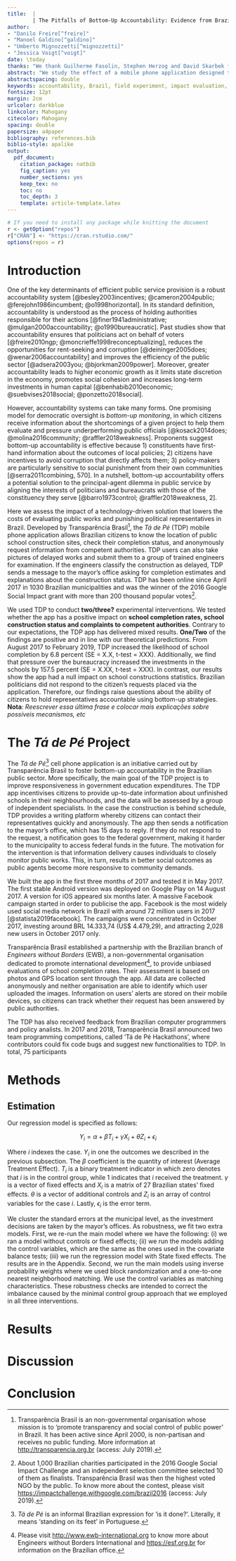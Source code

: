```yaml
---
title:  |
        | The Pitfalls of Bottom-Up Accountability: Evidence from Brazil
author: 
- "Danilo Freire[^freire]"
- "Manoel Galdino[^galdino]"
- "Umberto Mignozzetti[^mignozzetti]"
- "Jessica Voigt[^voigt]"
date: \today
thanks: "We thank Guilherme Fasolin, Stephen Herzog and David Skarbek for their helpful comments. We are specially grateful to the staff of Transparência Brasil for their excellent research and technical assistance. Replication data and code are available at <http://github.com/umbertomignozzetti/tdp-accountability>."
abstract: "We study the effect of a mobile phone application designed to increase citizens' ability to monitor public works in Brazil. The app allowed individuals to find delayed school constructions in XXX Brazilian cities and send anonymous messages to politicians requestions information about construction delays and expected completion times. Our results show that the app has a null impact on the completion times subsequently reported by the municipalities. Additionally, we find that few politicians reacted to citizens' requests. These findings suggest it is difficult to motivate bottom-up accountability in new democracies, especially when politicians are unresponsive to non-electoral pressures. This paper has implications for the design of bottom-up accountability mechanisms."
abstractspacing: double
keywords: accountability, Brazil, field experiment, impact evaluation, state capacity, technology
fontsize: 12pt
margin: 2cm
urlcolor: darkblue
linkcolor: Mahogany
citecolor: Mahogany
spacing: double
papersize: a4paper
bibliography: references.bib
biblio-style: apalike
output:
  pdf_document:
    citation_package: natbib
    fig_caption: yes
    number_sections: yes
    keep_tex: no
    toc: no
    toc_depth: 3
    template: article-template.latex
---
```


```r
# If you need to install any package while knitting the document
r <- getOption("repos")
r["CRAN"] <- "https://cran.rstudio.com/"
options(repos = r)
```

[^freire]: Postdoctoral Research Associate, The Political Theory Project, Brown University, Providence, RI 02912, USA, <danilofreire@brown.edu>, <http://danilofreire.github.io>.

[^galdino]: Executive Diretor, Transparência Brazil, São Paulo, SP, Brazil, [mcz.fea@gmail.com](mailto:mcz.fea@gmail.com), <https://www.transparencia.org.br>.

[^mignozzetti]: School of International Relations, Fundação Getulio Vargas, São Paulo, SP, Brazil and Wilf Family Department of Politics, NYU, NY, USA, [umberto.mig@nyu.edu](mailto:umberto.mig@nyu.edu), <http://umbertomig.com>. Corresponding author.

[^voigt]: Data Scientist, Transparência Brasil, São Paulo, SP, Brazil, [voigt.jessica@gmail.com](mailto:voigt.jessica@gmail.com), <https://www.linkedin.com/in/voigtjessica>.

\newpage

# Introduction
\label{sec:intro}

One of the key determinants of efficient public service provision is a robust accountability system [@besley2003incentives; @cameron2004public; @ferejohn1986incumbent; @o1998horizontal]. In its standard definition, accountability is understood as the process of holding authorities responsible for their actions [@finer1941administrative; @mulgan2000accountability; @o1990bureaucratic]. Past studies show that accountability ensures that politicians act on behalf of voters [@freire2010ngp; @moncrieffe1998reconceptualizing], reduces the opportunities for rent-seeking and corruption [@deininger2005does; @wenar2006accountability] and improves the efficiency of the public sector [@adsera2003you; @bjorkman2009power]. Moreover, greater accountability leads to higher economic growth as it limits state discretion in the economy, promotes social cohesion and increases long-term investments in human capital [@benhabib2010economic; @suebvises2018social; @ponzetto2018social].

However, accountability systems can take many forms. One promising model for democratic oversight is _bottom-up monitoring_, in which citizens receive information about the shortcomings of a given project to help them evaluate and pressure underperforming public officials [@kosack2014does; @molina2016community; @raffler2018weakness]. Proponents suggest bottom-up accountability is effective because 1) constituents have first-hand information about the outcomes of local policies; 2) citizens have incentives to avoid corruption that directly affects them; 3) policy-makers are particularly sensitive to social punishment from their own communities [@serra2011combining, 570]. In a nutshell, bottom-up accountability offers a potential solution to the principal-agent dilemma in public service by aligning the interests of politicians and bureaucrats with those of the constituency they serve [@barro1973control; @raffler2018weakness, 2].

Here we assess the impact of a technology-driven solution that lowers the costs of evaluating public works and punishing political representatives in Brazil. Developed by Transparência Brasil[^transparencia], the _Tá de Pé_ (TDP) mobile phone application allows Brazilian citizens to know the location of public school construction sites, check their completion status, and anonymously request information from competent authorities. TDP users can also take pictures of delayed works and submit them to a group of trained engineers for examination. If the engineers classify the construction as delayed, TDP sends a message to the mayor's office asking for completion estimates and explanations about the construction status. TDP has been online since April 2017 in 1030 Brazilian municipalities and was the winner of the 2016 Google Social Impact grant with more than 200 thousand popular votes[^google].

[^transparencia]: Transparência Brasil is an non-governmental organisation whose mission is to 'promote transparency and social control of public power' in Brazil. It has been active since April 2000, is non-partisan and receives no public funding. More information at <http://transparencia.org.br> (access: July 2019).  

[^google]: About 1,000 Brazilian charities participated in the 2016 Google Social Impact Challenge and an independent selection committee selected 10 of them as finalists. Transparência Brasil was then the highest voted NGO by the public. To know more about the contest, please visit <https://impactchallenge.withgoogle.com/brazil2016> (access: July 2019). 

We used TDP to conduct **two/three?** experimental interventions. We tested whether the app has a positive impact on **school completion rates, school construction status and complaints to competent authorities**. Contrary to our expectations, the TDP app has delivered mixed results. **One/Two** of the findings are positive and in line with our theoretical predictions. From August 2017 to February 2019, TDP increased the likelihood of school completion by 6.8 percent (SE = X.X, t-test = XXX). Additionally, we find that pressure over the bureaucracy increased the investments in the schools by 157.5 percent (SE = X.XX, t-test = XXX). In contrast, our results show the app had a null impact on school constructions statistics. Brazilian politicians did not respond to the citizen's requests placed via the application. Therefore, our findings raise questions about the ability of citizens to hold representatives accountable using bottom-up strategies. **Nota**: _Reescrever essa última frase e colocar mais explicações sobre possíveis mecanismos, etc_    

# The _Tá de Pé_ Project \label{sec:tdp}

The _Tá de Pé_[^tdp] cell phone application is an initiative carried out by Transparência Brasil to foster bottom-up accountability in the Brazilian public sector. More specifically, the main goal of the TDP project is to improve responsiveness in government education expenditures. The TDP app incentivises citizens to provide up-to-date information about unfinished schools in their neighbourhoods, and the data will be assessed by a group of independent specialists. In the case the construction is behind schedule, TDP provides a writing platform whereby citizens can contact their representatives quickly and anonymously. The app then sends a notification to the mayor's office, which has 15 days to reply. If they do not respond to the request, a notification goes to the federal government, making it harder to the municipality to access federal funds in the future. The motivation for the intervention is that information delivery causes individuals to closely monitor public works. This, in turn, results in better social outcomes as public agents become more responsive to community demands. 

[^tdp]: _Tá de Pé_ is an informal Brazilian expression for 'is it done?'. Literally, it means 'standing on its feet' in Portuguese.

We built the app in the first three months of 2017 and tested it in May 2017. The first stable Android version was deployed on Google Play on 14 August 2017. A version for iOS appeared six months later. A massive Facebook campaign started in order to publicise the app. Facebook is the most widely used social media network in Brazil with around 72 million users in 2017 [@statista2019facebook]. The campaigns were concentrated in October 2017, investing around BRL 14.333,74 (US$ 4.479,29), and attracting 2,028 new users in October 2017 only.

\vspace{.2cm}

\begin{figure}
     \begin{minipage}[t]{.3\textwidth}
       \centering
       \includegraphics[scale=0.25]{tdp03.jpg}
       \label{}
     \end{minipage}
     \hfill
     \begin{minipage}[t]{.3\textwidth}
       \centering
       \includegraphics[scale=0.25]{tdp01.jpg}
     \end{minipage}
     \hfill
     \begin{minipage}[t]{.3\textwidth}
       \centering
       \includegraphics[scale=0.25]{tdp02.jpg}
     \end{minipage}
\caption{The \textit{Tá de Pé} mobile phone application. The first image presents a list of the closest school construction sites. The second image shows that a school construction is delayed by 9 months. The last image shows how citizens can add information to the photos they submit via the app.} 
\label{fig:screenshots}
\end{figure}

Transparência Brasil established a partnership with the Brazilian branch of _Engineers without Borders_ (EWB), a non-governmental organisation dedicated to promote international development[^ewb], to provide unbiased evaluations of school completion rates. Their assessment is based on photos and GPS location sent through the app. All data are collected anonymously and neither organisation are able to identify which user uploaded the images. Information on users' alerts are stored on their mobile devices, so citizens can track whether their request has been answered by public authorities. 

[^ewb]: Please visit <http://www.ewb-international.org> to know more about Engineers without Borders International and <https://esf.org.br> for information on the Brazilian office.

The TDP has also received feedback from Brazilian computer programmers and policy analists. In 2017 and 2018, Transparência Brasil announced two team programming competitions, called 'Tá de Pé Hackathons', where contributors could fix code bugs and suggest new functionalities to TDP. In total, 75 participants 

# Methods
\label{sec:methods}

## Estimation
\label{sub:estimation}

Our regression model is specified as follows:

$$Y_{i} = \alpha + \beta T_{i} + \gamma X_{i} + \theta Z_i + \epsilon_{i} $$

Where $i$ indexes the case. $Y_i$ in one the outcomes we described in the previous subsection. The $\beta$ coefficient is the quantity of interest (Average Treatment Effect). $T_i$ is a binary treatment indicator in which zero denotes that $i$ is in the control group, while 1 indicates that $i$ received the treatment. $\gamma$ is a vector of fixed effects and $X_i$ is a matrix of 27 Brazilian states' fixed effects. $\theta$ is a vector of additional controls and $Z_i$ is an array of control variables for the case $i$. Lastly, $\epsilon_i$ is the error term.

We cluster the standard errors at the municipal level, as the investment decisions are taken by the mayor’s offices.
As robustness, we fit two extra models. First, we re-run the main model where we have the following: (i) we ran a model without controls or fixed effects; (ii) we run the models adding the control variables, which are the same as the ones used in the covariate balance tests; (iii) we run the regression model with State fixed effects. The results are in the Appendix.
Second, we run the main models using inverse probability weights where we used block randomization and a one-to-one nearest neighborhood matching. We use the control variables as matching characteristics. These robustness checks are intended to correct the imbalance caused by the minimal control group approach that we employed in all three interventions.

# Results
\label{sec:results}

# Discussion
\label{sec:discussion}

# Conclusion
\label{sec:conclusion}



\newpage
\setlength{\parindent}{0cm}
\setlength{\parskip}{5pt}
